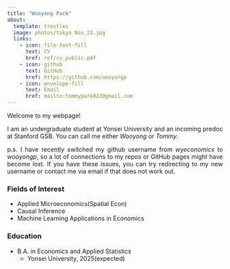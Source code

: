```yaml
---
title: "Wooyong Park"
about:
  template: trestles
  image: photos/tokyo_Nov_23.jpg
  links:
    - icon: file-text-fill
      text: CV
      href: ref/cv_public.pdf
    - icon: github
      text: GitHub
      href: https://github.com/wooyongp
    - icon: envelope-fill
      text: Email
      href: mailto:tommypark822@gmail.com
---
```



Welcome to my webpage!

<p align="justify">
I am an undergraduate student at Yonsei University and an incoming predoc at Stanford GSB.
You can call me either *Wooyong* or *Tommy*.
</p>

<p align="justify">
p.s. I have recently switched my github username from *wyeconomics* to *wooyongp*, so a lot of connections to my repos or GitHub pages might have become lost. If you have these issues, you can try redirecting to my new username or contact me via email if that does not work out.
</p>

### Fields of Interest
- Applied Microeconomics(Spatial Econ)
- Causal Inference
- Machine Learning Applications in Economics

### Education
- B.A. in Economics and Applied Statistics
  + Yonsei University, 2025(expected)
